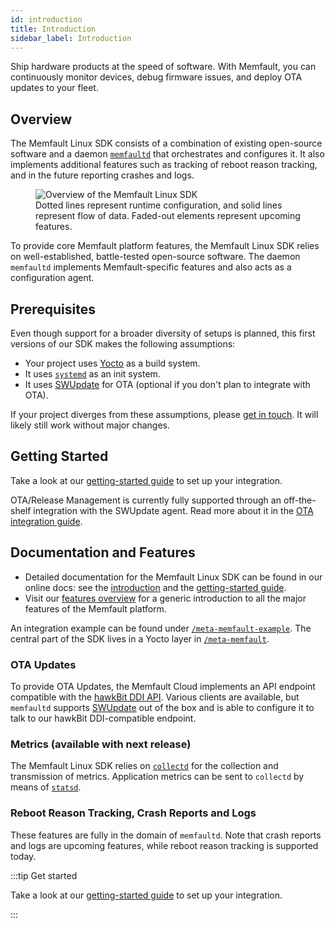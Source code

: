 ```yaml
---
id: introduction
title: Introduction
sidebar_label: Introduction
---
```


Ship hardware products at the speed of software. With Memfault, you can
continuously monitor devices, debug firmware issues, and deploy OTA updates to
your fleet.

## Overview

The Memfault Linux SDK consists of a combination of existing open-source
software and a daemon [`memfaultd`][source-memfaultd] that orchestrates and
configures it. It also implements additional features such as tracking of reboot
reason tracking, and in the future reporting crashes and logs.

<p>
  <figure>
    <img
      src="/img/docs/linux/sdk-overview.svg"
      alt="Overview of the Memfault Linux SDK"
    />
    <figcaption>
      Dotted lines represent runtime configuration, and solid lines represent
      flow of data. Faded-out elements represent upcoming features.
    </figcaption>
  </figure>
</p>

To provide core Memfault platform features, the Memfault Linux SDK relies on
well-established, battle-tested open-source software. The daemon `memfaultd`
implements Memfault-specific features and also acts as a configuration agent.

[source-memfaultd]:
  https://github.com/memfault/memfault-linux-sdk/tree/main/meta-memfault/recipes-memfault/memfaultd/files/memfaultd

## Prerequisites

Even though support for a broader diversity of setups is planned, this first
versions of our SDK makes the following assumptions:

- Your project uses [Yocto][yocto-homepage] as a build system.
- It uses [`systemd`][systemd-homepage] as an init system.
- It uses [SWUpdate][swupdate-homepage] for OTA (optional if you don't plan to
  integrate with OTA).

If your project diverges from these assumptions, please [get in
touch][get-in-touch]. It will likely still work without major changes.

[get-in-touch]: https://memfault.com/contact/

## Getting Started

Take a look at our [getting-started guide][docs-linux-getting-started] to set up
your integration.

OTA/Release Management is currently fully supported through an off-the-shelf
integration with the SWUpdate agent. Read more about it in the [OTA integration
guide][docs-ota].

[systemd-homepage]: https://systemd.io/
[swupdate-homepage]: https://swupdate.org/
[yocto-homepage]: https://www.yoctoproject.org/
[docs-ota]: /docs/linux/linux-releases-integration-guide

## Documentation and Features

- Detailed documentation for the Memfault Linux SDK can be found in our online
  docs: see the [introduction][docs-linux-introduction] and the [getting-started
  guide][docs-linux-getting-started].
- Visit our [features overview][docs-platform] for a generic introduction to all
  the major features of the Memfault platform.

[docs-platform]: /docs/platform/introduction/
[docs-linux-introduction]: /docs/linux/introduction
[docs-linux-getting-started]: /docs/linux/linux-getting-started-guide

An integration example can be found under
[`/meta-memfault-example`][source-yocto-example]. The central part of the SDK
lives in a Yocto layer in [`/meta-memfault`][source-meta-memfault].

[source-yocto-example]:
  https://github.com/memfault/memfault-linux-sdk/tree/main/meta-memfault-example
[source-meta-memfault]:
  https://github.com/memfault/memfault-linux-sdk/tree/main/meta-memfault

### OTA Updates

To provide OTA Updates, the Memfault Cloud implements an API endpoint compatible
with the [hawkBit DDI API][hawkbit-ddi]. Various clients are available, but
`memfaultd` supports [SWUpdate][swupdate-homepage] out of the box and is able to
configure it to talk to our hawkBit DDI-compatible endpoint.

[hawkbit-homepage]: https://www.eclipse.org/hawkbit/
[hawkbit-ddi]: https://www.eclipse.org/hawkbit/apis/ddi_api/
[swupdate-homepage]: https://swupdate.org/

### Metrics (available with next release)

The Memfault Linux SDK relies on [`collectd`][collectd-homepage] for the
collection and transmission of metrics. Application metrics can be sent to
`collectd` by means of [`statsd`][statsd-homepage].

[collectd-homepage]: https://collectd.org/
[statsd-homepage]: https://github.com/statsd/statsd

### Reboot Reason Tracking, Crash Reports and Logs

These features are fully in the domain of `memfaultd`. Note that crash reports
and logs are upcoming features, while reboot reason tracking is supported today.

:::tip Get started

Take a look at our [getting-started guide][docs-linux-getting-started] to set up
your integration.

:::

